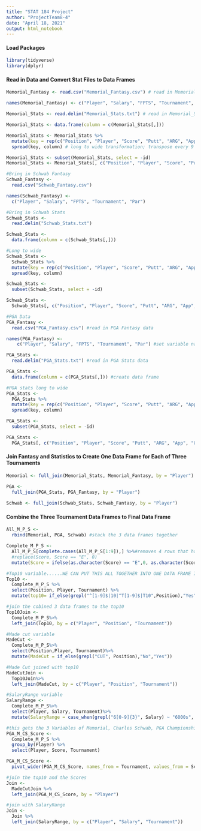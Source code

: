 ```yaml
---
title: "STAT 184 Project"
author: "ProjectTeam8-4"
date: "April 18, 2021"
output: html_notebook
---
```


#### Load Packages
```r
library(tidyverse) 
library(dplyr)
```

#### Read in Data and Convert Stat Files to Data Frames
```r
Memorial_Fantasy <- read.csv("Memorial_Fantasy.csv") # read in Memorial_Fantasy data

names(Memorial_Fantasy) <- c("Player", "Salary", "FPTS", "Tournament", "Par") # change Name variable to Player

Memorial_Stats <- read.delim("Memorial_Stats.txt") # read in Memorial_Stats data

Memorial_Stats <- data.frame(column = c(Memorial_Stats[,]))

Memorial_Stats <- Memorial_Stats %>%
  mutate(key = rep(c("Position", "Player", "Score", "Putt", "ARG", "App", "OTT", "T2G", "Total"), n()/9), id = cumsum(key == "Position")) %>%
  spread(key, column) # long to wide transformation; transpose every 9 rows of Memorial_Stats into a column

Memorial_Stats <- subset(Memorial_Stats, select = -id)
Memorial_Stats <- Memorial_Stats[, c("Position", "Player", "Score", "Putt", "ARG", "App", "OTT", "T2G", "Total")] # reorganize columns

#Bring in Schwab Fantasy
Schwab_Fantasy <- 
  read.csv("Schwab_Fantasy.csv")

names(Schwab_Fantasy) <- 
  c("Player", "Salary", "FPTS", "Tournament", "Par")

#Bring in Schwab Stats
Schwab_Stats <- 
  read.delim("Schwab_Stats.txt")

Schwab_Stats <-
  data.frame(column = c(Schwab_Stats[,]))

#Long to wide 
Schwab_Stats <- 
  Schwab_Stats %>%
  mutate(key = rep(c("Position", "Player", "Score", "Putt", "ARG", "App", "OTT", "T2G", "Total"), n()/9), id = cumsum(key == "Position")) %>%
  spread(key, column)

Schwab_Stats <-
  subset(Schwab_Stats, select = -id)

Schwab_Stats <-
  Schwab_Stats[, c("Position", "Player", "Score", "Putt", "ARG", "App", "OTT", "T2G", "Total")]

#PGA Data 
PGA_Fantasy <-
  read.csv("PGA_Fantasy.csv") #read in PGA Fantasy data

names(PGA_Fantasy) <-
    c("Player", "Salary", "FPTS", "Tournament", "Par") #set variable names for PGA Fantasy

PGA_Stats <-
  read.delim("PGA_Stats.txt") #read in PGA Stats data

PGA_Stats <-
  data.frame(column = c(PGA_Stats[,])) #create data frame

#PGA stats long to wide
PGA_Stats <- 
  PGA_Stats %>%
  mutate(key = rep(c("Position", "Player", "Score", "Putt", "ARG", "App", "OTT", "T2G", "Total"), n()/9), id = cumsum(key == "Position")) %>% 
  spread(key, column) 

PGA_Stats <-
  subset(PGA_Stats, select = -id)

PGA_Stats <-
  PGA_Stats[, c("Position", "Player", "Score", "Putt", "ARG", "App", "OTT", "T2G", "Total")] #reorganize columns of PGA data
```

#### Join Fantasy and Statistics to Create One Data Frame for Each of Three Tournaments
```r
Memorial <- full_join(Memorial_Stats, Memorial_Fantasy, by = "Player")

PGA <- 
  full_join(PGA_Stats, PGA_Fantasy, by = "Player")
  
Schwab <- full_join(Schwab_Stats, Schwab_Fantasy, by = "Player")
```

#### Combine the Three Tournament Data Frames to Final Data Frame 
```r
All_M_P_S <-
  rbind(Memorial, PGA, Schwab) #stack the 3 data frames together

Complete_M_P_S <-
  All_M_P_S[complete.cases(All_M_P_S[1:9]),] %>%#removes 4 rows that have NA in the first 9 variables from the stat data 
  #replace(Score, Score == "E", 0)
  mutate(Score = ifelse(as.character(Score) == "E",0, as.character(Score)))  #%>%#replace score E with 0 

#Top10 variable......WE CAN PUT THIS ALL TOGETHER INTO ONE DATA FRAME IF U GUYS WANT 
Top10 <- 
  Complete_M_P_S %>%
  select(Position, Player, Tournament) %>%
  mutate(top10= if_else(grepl("^[1-9]$|10|^T[1-9]$|T10",Position),"Yes", "No"))

#join the cobined 3 data frames to the top10 
Top10Join <-
  Complete_M_P_S%>%
  left_join(Top10, by = c("Player", "Position", "Tournament"))

#Made cut variable 
MadeCut <-
  Complete_M_P_S%>%
  select(Position,Player, Tournament)%>%
  mutate(MadeCut = if_else(grepl("CUT", Position),"No","Yes"))

#Made Cut joined with top10 
MadeCutJoin <-
  Top10Join%>%
  left_join(MadeCut, by = c("Player", "Position", "Tournament"))

#SalaryRange variable 
SalaryRange <-
  Complete_M_P_S%>%
  select(Player, Salary, Tournament)%>%
  mutate(SalaryRange = case_when(grepl("6[0-9]{3}", Salary) ~ "6000s", grepl("7[0-9]{3}", Salary) ~ "7000s", grepl("8[0-9]{3}", Salary) ~ "8000s",grepl("9[0-9]{3}", Salary) ~ "9000s",grepl("1[0-9]{4}", Salary) ~ "10000s"))

#this gets the 3 Variables of Memorial, Charles Schwab, PGA Championship
PGA_M_CS_Score <-
  Complete_M_P_S %>%
  group_by(Player) %>%
  select(Player, Score, Tournament) 

PGA_M_CS_Score <-
  pivot_wider(PGA_M_CS_Score, names_from = Tournament, values_from = Score)

#join the top10 and the Scores
Join <-
  MadeCutJoin %>%
  left_join(PGA_M_CS_Score, by = "Player")

#join with SalaryRange 
Join <-
  Join %>%
  left_join(SalaryRange, by = c("Player", "Salary", "Tournament"))

```



